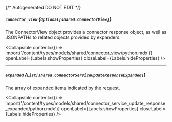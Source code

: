 {/* Autogenerated DO NOT EDIT  */}

##### `connector_view` *{`Optional[shared.ConnectorView]`}*
The ConnectorView object provides a connector response object, as well as JSONPATHs to related objects provided by expanders.

<Collapsible content={() => import('/content/types/models/shared/connector_view/python.mdx')} openLabel={Labels.showProperties} closeLabel={Labels.hideProperties} />


---
##### `expanded` *{`List[shared.ConnectorServiceUpdateResponseExpanded]`}*
The array of expanded items indicated by the request.

<Collapsible content={() => import('/content/types/models/shared/connector_service_update_response_expanded/python.mdx')} openLabel={Labels.showProperties} closeLabel={Labels.hideProperties} />



